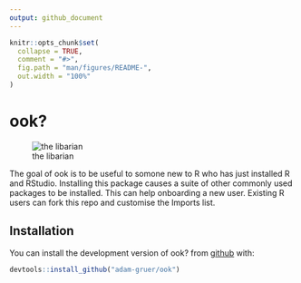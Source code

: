 ```yaml
---
output: github_document
---
```


<!-- README.md is generated from README.Rmd. Please edit that file -->

```r
knitr::opts_chunk$set(
  collapse = TRUE,
  comment = "#>",
  fig.path = "man/figures/README-",
  out.width = "100%"
)
```
# ook?
![the libarian](inst/pics/librarian.jpg)

The goal of ook is to be useful to somone new to R who has just installed R and RStudio. Installing this package causes a suite of other commonly used packages to be installed. This can help onboarding a new user. Existing R users can fork this repo and customise the Imports list.

## Installation

You can install the development version of ook? from [github](https://github.com/adam-gruer/ook) with:

``` r
devtools::install_github("adam-gruer/ook") 
```


